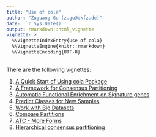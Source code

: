 ```yaml
---
title: "Use of cola"
author: "Zuguang Gu (z.gu@dkfz.de)"
date: '`r Sys.Date()`'
output: rmarkdown::html_vignette
vignette: >
  %\VignetteIndexEntry{Use of cola}
  %\VignetteEngine{knitr::rmarkdown}
  %\VignetteEncoding{UTF-8}
---
```



There are the following vignettes:

1. [A Quick Start of Using cola Package](https://jokergoo.github.io/cola_vignettes/cola_quick.html)
2. [A Framework for Consensus Partitioning](https://jokergoo.github.io/cola_vignettes/cola.html)
3. [Automatic Functional Enrichment on Signature genes](https://jokergoo.github.io/cola_vignettes/functional_enrichment.html)
4. [Predict Classes for New Samples](https://jokergoo.github.io/cola_vignettes/predict.html)
5. [Work with Big Datasets](https://jokergoo.github.io/cola_vignettes/work_with_big_datasets.html)
6. [Compare Partitions](https://jokergoo.github.io/cola_vignettes/compare_partitions.html)
7. [ATC - More Forms](https://jokergoo.github.io/cola_vignettes/ATC_methods.html)
8. [Hierarchical consensus partitioning](https://jokergoo.github.io/cola_vignettes/hierarchical.html)
